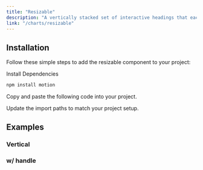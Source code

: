 ```yaml
---
title: "Resizable"
description: "A vertically stacked set of interactive headings that each reveal a section of content."
link: "/charts/resizable"
---
```


<ComponentPreview name="resizable-demo" />

## Installation

Follow these simple steps to add the resizable component to your project:

<Steps>

<Step>Install Dependencies</Step>

```bash
npm install motion
```

<Step>Copy and paste the following code into your project.</Step>

<CollapsibleSource name="resizable" path="components/ui/resizable.tsx" />

<Step>Update the import paths to match your project setup.</Step>

</Steps>

## Examples

### Vertical

<ComponentPreview name="resizable-vertical" />

### w/ handle

<ComponentPreview name="resizable-handle" />
